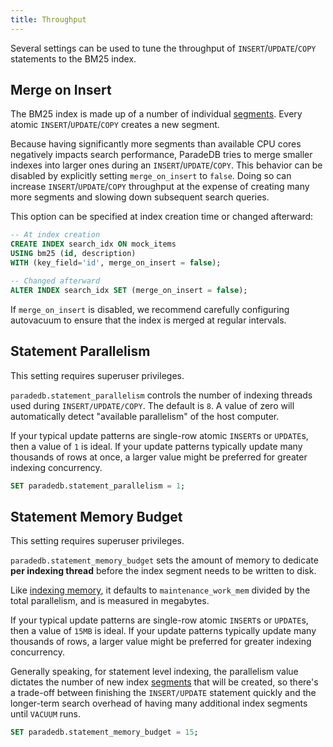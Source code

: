 ```yaml
---
title: Throughput
---
```


Several settings can be used to tune the throughput of `INSERT`/`UPDATE`/`COPY` statements to the BM25 index.

## Merge on Insert

The BM25 index is made up of a number of individual [segments](/documentation/concepts/index#segment). Every atomic `INSERT`/`UPDATE`/`COPY`
creates a new segment.

Because having significantly more segments than available CPU cores negatively impacts search performance, ParadeDB tries
to merge smaller indexes into larger ones during an `INSERT`/`UPDATE`/`COPY`. This behavior can be disabled by explicitly setting `merge_on_insert` to `false`.
Doing so can increase `INSERT`/`UPDATE`/`COPY` throughput at the expense of creating many more segments and slowing down subsequent search queries.

This option can be specified at index creation time or changed afterward:

```sql
-- At index creation
CREATE INDEX search_idx ON mock_items
USING bm25 (id, description)
WITH (key_field='id', merge_on_insert = false);

-- Changed afterward
ALTER INDEX search_idx SET (merge_on_insert = false);
```

If `merge_on_insert` is disabled, we recommend carefully configuring autovacuum to ensure that the index is merged at regular intervals.

## Statement Parallelism

<Note>This setting requires superuser privileges.</Note>

`paradedb.statement_parallelism` controls the number of indexing threads used during `INSERT/UPDATE/COPY`. The default is `8`. A value of
zero will automatically detect "available parallelism" of the host computer.

If your typical update patterns are single-row atomic `INSERT`s or `UPDATE`s, then a value of `1` is ideal. If
your update patterns typically update many thousands of rows at once, a larger value might be preferred for greater indexing
concurrency.

```sql
SET paradedb.statement_parallelism = 1;
```

## Statement Memory Budget

<Note>This setting requires superuser privileges.</Note>

`paradedb.statement_memory_budget` sets the amount of memory to dedicate **per indexing thread** before the index segment needs to be
written to disk.

Like [indexing memory](#indexing-memory), it defaults to `maintenance_work_mem` divided by the total parallelism, and is measured in megabytes.

If your typical update patterns are single-row atomic `INSERT`s or `UPDATE`s, then a value of `15MB` is ideal. If
your update patterns typically update many thousands of rows, a larger value might be preferred for greater indexing
concurrency.

Generally speaking, for statement level indexing, the parallelism value dictates the number of new index
[segments](#segment-settings) that will be created, so there's a trade-off between finishing the `INSERT/UPDATE` statement quickly and the
longer-term search overhead of having many additional index segments until `VACUUM` runs.

```sql
SET paradedb.statement_memory_budget = 15;
```
